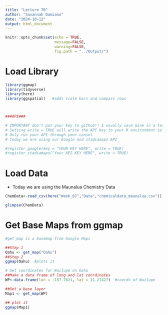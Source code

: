```yaml
---
title: "Lecture 7B"
author: "Savannah Damiano"
date: "2024-10-12"
output: html_document
---
```


```r
knitr::opts_chunk$set(echo = TRUE,
                      message=FALSE, 
                      warning=FALSE,
                      fig.path = "../Output/")
```

# Load Library

```r
library(ggmap)
library(tidyverse)
library(here)
library(ggspatial)   #adds scale bars and compass rows



###API###

# IMPORTANT don't put your key to github!! I usually save mine in a text file and import it each time
# Setting write = TRUE will write the API key to your R environment so that you do not have to re register it each time
# Only run your API through your consol 
# Today we are using our Google and stadiamaps API

#register_google(key = "YOUR KEY HERE", write = TRUE)
#register_stadiamaps("Your API KEY HERE", write = TRUE)

```
# Load Data
- Today we are using the Maunalua Chemistry Data

```r
ChemData<-read_csv(here("Week_07","Data","chemicaldata_maunalua.csv"))

glimpse(ChemData)
```

# Get Base Maps from ggmap

```r

#get_map is a basemap from Google Maps

##Step 1
Oahu <- get_map("Oahu")
##Step 2
ggmap(Oahu)  #plots it

# Get coordinates for Wailupe on Oahu 
##Make a data frame of long and lat coordinates
WP<-data.frame(lon = -157.7621, lat = 21.27427)  #coords of Wailupe

##Get a base layer
Map1 <- get_map(WP)

## plot it
ggmap(Map1)
```



















